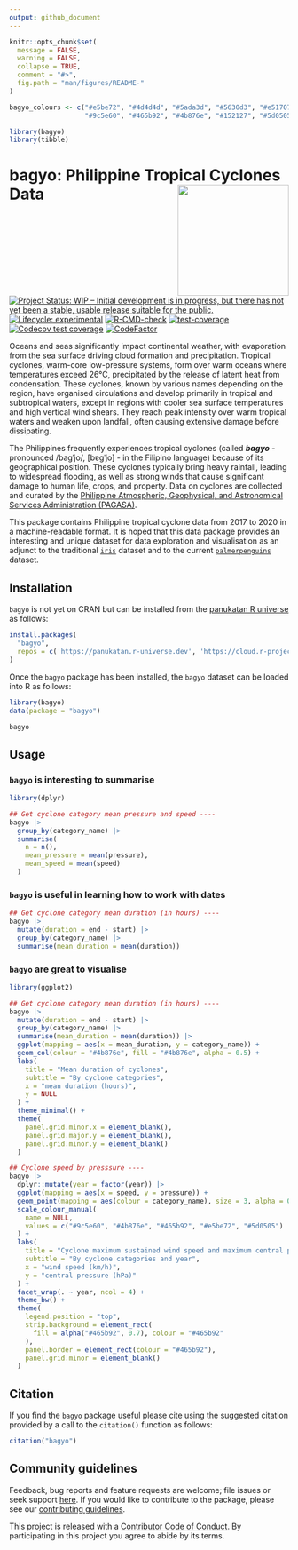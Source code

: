 ```yaml
---
output: github_document
---
```


<!-- README.md is generated from README.Rmd. Please edit that file -->

```r
knitr::opts_chunk$set(
  message = FALSE,
  warning = FALSE,
  collapse = TRUE,
  comment = "#>",
  fig.path = "man/figures/README-"
)

bagyo_colours <- c("#e5be72", "#4d4d4d", "#5ada3d", "#5630d3", "#e51707",
                   "#9c5e60", "#465b92", "#4b876e", "#152127", "#5d0505")

library(bagyo)
library(tibble)
```

# bagyo: Philippine Tropical Cyclones Data <img src="man/figures/logo.png" width="200" align="right" />

<!-- badges: start -->
[![Project Status: WIP – Initial development is in progress, but there has not yet been a stable, usable release suitable for the public.](https://www.repostatus.org/badges/latest/wip.svg)](https://www.repostatus.org/#wip)
[![Lifecycle: experimental](https://img.shields.io/badge/lifecycle-experimental-orange.svg)](https://lifecycle.r-lib.org/articles/stages.html#experimental)
[![R-CMD-check](https://github.com/panukatan/bagyo/actions/workflows/R-CMD-check.yaml/badge.svg)](https://github.com/panukatan/bagyo/actions/workflows/R-CMD-check.yaml)
[![test-coverage](https://github.com/panukatan/bagyo/actions/workflows/test-coverage.yaml/badge.svg)](https://github.com/panukatan/bagyo/actions/workflows/test-coverage.yaml)
[![Codecov test coverage](https://codecov.io/gh/panukatan/bagyo/branch/main/graph/badge.svg)](https://app.codecov.io/gh/panukatan/bagyo?branch=main)
[![CodeFactor](https://www.codefactor.io/repository/github/panukatan/bagyo/badge)](https://www.codefactor.io/repository/github/panukatan/bagyo)
<!-- badges: end -->

Oceans and seas significantly impact continental weather, with evaporation from the sea surface driving cloud formation and precipitation. Tropical cyclones, warm-core low-pressure systems, form over warm oceans where temperatures exceed 26°C, precipitated by the release of latent heat from condensation. These cyclones, known by various names depending on the region, have organised circulations and develop primarily in tropical and subtropical waters, except in regions with cooler sea surface temperatures and high vertical wind shears. They reach peak intensity over warm tropical waters and weaken upon landfall, often causing extensive damage before dissipating.

The Philippines frequently experiences tropical cyclones (called ***bagyo*** - pronounced /baɡˈjo/, [bɐɡˈjo] - in the Filipino language) because of its geographical position. These cyclones typically bring heavy rainfall, leading to widespread flooding, as well as strong winds that cause significant damage to human life, crops, and property. Data on cyclones are collected and curated by the [Philippine Atmospheric, Geophysical, and Astronomical Services Administration (PAGASA)](https://www.pagasa.dost.gov.ph/).

This package contains Philippine tropical cyclone data from 2017 to 2020 in a machine-readable format. It is hoped that this data package provides an interesting and unique dataset for data exploration and visualisation as an adjunct to the traditional [`iris`](https://stat.ethz.ch/R-manual/R-devel/library/datasets/html/iris.html) dataset and to the current [`palmerpenguins`](https://allisonhorst.github.io/palmerpenguins/) dataset.

## Installation

`bagyo` is not yet on CRAN but can be installed from the [panukatan R universe](https://panukatan.r-universe.dev) as follows:

```r
install.packages(
  "bagyo",
  repos = c('https://panukatan.r-universe.dev', 'https://cloud.r-project.org')
)
```

Once the `bagyo` package has been installed, the `bagyo` dataset can be loaded into R as follows:

```r
library(bagyo)
data(package = "bagyo")

bagyo
```

## Usage

### `bagyo` is interesting to summarise

```r
library(dplyr)

## Get cyclone category mean pressure and speed ----
bagyo |>
  group_by(category_name) |>
  summarise(
    n = n(),
    mean_pressure = mean(pressure), 
    mean_speed = mean(speed)
  )
```

### `bagyo` is useful in learning how to work with dates

```r
## Get cyclone category mean duration (in hours) ----
bagyo |>
  mutate(duration = end - start) |>
  group_by(category_name) |>
  summarise(mean_duration = mean(duration))
```

### `bagyo` are great to visualise

```r
library(ggplot2)

## Get cyclone category mean duration (in hours) ----
bagyo |>
  mutate(duration = end - start) |>
  group_by(category_name) |>
  summarise(mean_duration = mean(duration)) |>
  ggplot(mapping = aes(x = mean_duration, y = category_name)) +
  geom_col(colour = "#4b876e", fill = "#4b876e", alpha = 0.5) +
  labs(
    title = "Mean duration of cyclones",
    subtitle = "By cyclone categories",
    x = "mean duration (hours)",
    y = NULL
  ) +
  theme_minimal() +
  theme(
    panel.grid.minor.x = element_blank(),
    panel.grid.major.y = element_blank(),
    panel.grid.minor.y = element_blank()
  )
```

```r
## Cyclone speed by presssure ----
bagyo |>
  dplyr::mutate(year = factor(year)) |>
  ggplot(mapping = aes(x = speed, y = pressure)) +
  geom_point(mapping = aes(colour = category_name), size = 3, alpha = 0.5) +
  scale_colour_manual(
    name = NULL,
    values = c("#9c5e60", "#4b876e", "#465b92", "#e5be72", "#5d0505")
  ) +
  labs(
    title = "Cyclone maximum sustained wind speed and maximum central pressure",
    subtitle = "By cyclone categories and year",
    x = "wind speed (km/h)",
    y = "central pressure (hPa)"
  ) +
  facet_wrap(. ~ year, ncol = 4) +
  theme_bw() +
  theme(
    legend.position = "top",
    strip.background = element_rect(
      fill = alpha("#465b92", 0.7), colour = "#465b92"
    ),
    panel.border = element_rect(colour = "#465b92"),
    panel.grid.minor = element_blank()
  )
```

## Citation

If you find the `bagyo` package useful please cite using the suggested citation provided by a call to the `citation()` function as follows:

```r
citation("bagyo")
```

## Community guidelines

Feedback, bug reports and feature requests are welcome; file issues or seek support [here](https://github.com/panukatan/bagyo/issues). If you would like to contribute to the package, please see our [contributing guidelines](https://panukatan.io/bagyo/CONTRIBUTING.html).

This project is released with a [Contributor Code of Conduct](https://panukatan.io/bagyo/CODE_OF_CONDUCT.html). By participating in this project you agree to abide by its terms.

<br>
<br>
